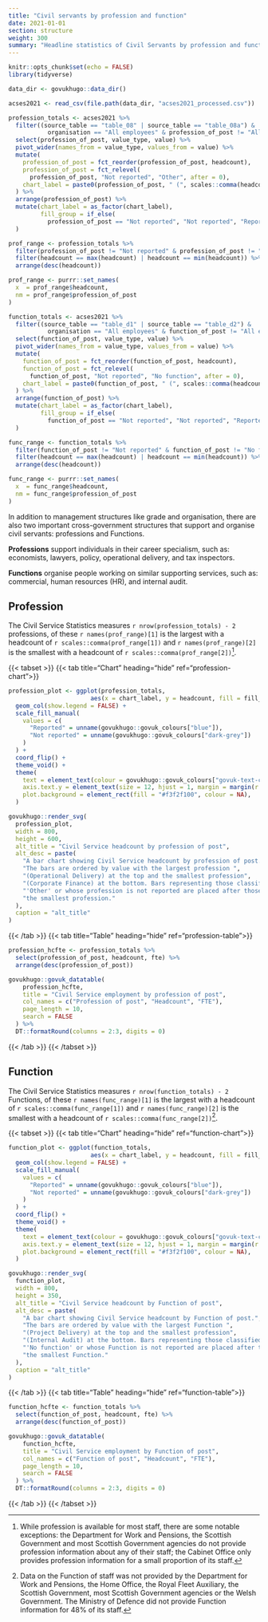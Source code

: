 ```yaml
---
title: "Civil servants by profession and function"
date: 2021-01-01
section: structure
weight: 300
summary: "Headline statistics of Civil Servants by profession and function"
---
```



```r
knitr::opts_chunk$set(echo = FALSE)
library(tidyverse)

data_dir <- govukhugo::data_dir()

acses2021 <- read_csv(file.path(data_dir, "acses2021_processed.csv"))

profession_totals <- acses2021 %>%
  filter((source_table == "table_08" | source_table == "table_08a") &
           organisation == "All employees" & profession_of_post != "All employees") %>%
  select(profession_of_post, value_type, value) %>%
  pivot_wider(names_from = value_type, values_from = value) %>%
  mutate(
    profession_of_post = fct_reorder(profession_of_post, headcount),
    profession_of_post = fct_relevel(
      profession_of_post, "Not reported", "Other", after = 0),
    chart_label = paste0(profession_of_post, " (", scales::comma(headcount), ")")
  ) %>%
  arrange(profession_of_post) %>%
  mutate(chart_label = as_factor(chart_label),
         fill_group = if_else(
           profession_of_post == "Not reported", "Not reported", "Reported")
  )

prof_range <- profession_totals %>%
  filter(profession_of_post != "Not reported" & profession_of_post != "Other") %>%
  filter(headcount == max(headcount) | headcount == min(headcount)) %>%
  arrange(desc(headcount))

prof_range <- purrr::set_names(
  x  = prof_range$headcount,
  nm = prof_range$profession_of_post
)

function_totals <- acses2021 %>%
  filter((source_table == "table_d1" | source_table == "table_d2") &
           organisation == "All employees" & function_of_post != "All employees") %>%
  select(function_of_post, value_type, value) %>%
  pivot_wider(names_from = value_type, values_from = value) %>%
  mutate(
    function_of_post = fct_reorder(function_of_post, headcount),
    function_of_post = fct_relevel(
      function_of_post, "Not reported", "No function", after = 0),
    chart_label = paste0(function_of_post, " (", scales::comma(headcount), ")")
  ) %>%
  arrange(function_of_post) %>%
  mutate(chart_label = as_factor(chart_label),
         fill_group = if_else(
           function_of_post == "Not reported", "Not reported", "Reported")
  )

func_range <- function_totals %>%
  filter(function_of_post != "Not reported" & function_of_post != "No function") %>%
  filter(headcount == max(headcount) | headcount == min(headcount)) %>%
  arrange(desc(headcount))

func_range <- purrr::set_names(
  x  = func_range$headcount,
  nm = func_range$profession_of_post
)

```

In addition to management structures like grade and organisation, there are also two important cross-government structures that support and organise civil servants: professions and Functions.

**Professions** support individuals in their career specialism, such as: economists, lawyers, policy, operational delivery, and tax inspectors.

**Functions** organise people working on similar supporting services, such as: commercial, human resources (HR), and internal audit.

## Profession
The Civil Service Statistics measures `r nrow(profession_totals) - 2` professions, of these `r names(prof_range)[1]` is the largest with a headcount of `r scales::comma(prof_range[1])` and `r names(prof_range)[2]` is the smallest with a headcount of `r scales::comma(prof_range[2])`[^1].

::::{.govuk-grid-row .data-card}
:::{.govuk-grid-column-full-width .data-display}
{{< tabset >}}
{{< tab title="Chart" heading="hide" ref="profession-chart">}}
```r

profession_plot <- ggplot(profession_totals,
                       aes(x = chart_label, y = headcount, fill = fill_group)) +
  geom_col(show.legend = FALSE) +
  scale_fill_manual(
    values = c(
      "Reported" = unname(govukhugo::govuk_colours["blue"]),
      "Not reported" = unname(govukhugo::govuk_colours["dark-grey"])
    )
  ) +
  coord_flip() +
  theme_void() +
  theme(
    text = element_text(colour = govukhugo::govuk_colours["govuk-text-colour"]),
    axis.text.y = element_text(size = 12, hjust = 1, margin = margin(r = 3)),
    plot.background = element_rect(fill = "#f3f2f100", colour = NA),
  )

govukhugo::render_svg(
  profession_plot,
  width = 800,
  height = 600,
  alt_title = "Civil Service headcount by profession of post",
  alt_desc = paste(
    "A bar chart showing Civil Service headcount by profession of post.",
    "The bars are ordered by value with the largest profession ",
    "(Operational Delivery) at the top and the smallest profession",
    "(Corporate Finance) at the bottom. Bars representing those classified as",
    "'Other' or whose profession is not reported are placed after those for",
    "the smallest profession."
  ),
  caption = "alt_title"
)

```
{{< /tab >}}
{{< tab title="Table" heading="hide" ref="profession-table">}}
```r

profession_hcfte <- profession_totals %>%
  select(profession_of_post, headcount, fte) %>%
  arrange(desc(profession_of_post))

govukhugo::govuk_datatable(
    profession_hcfte,
    title = "Civil Service employment by profession of post",
    col_names = c("Profession of post", "Headcount", "FTE"),
    page_length = 10,
    search = FALSE
  ) %>%
  DT::formatRound(columns = 2:3, digits = 0)
```
{{< /tab >}}
{{< /tabset >}}

:::
::::

## Function
The Civil Service Statistics measures `r nrow(function_totals) - 2` Functions, of these `r names(func_range)[1]` is the largest with a headcount of `r scales::comma(func_range[1])` and `r names(func_range)[2]` is the smallest with a headcount of `r scales::comma(func_range[2])`[^2].

::::{.govuk-grid-row .data-card}
:::{.govuk-grid-column-full-width .data-display}
{{< tabset >}}
{{< tab title="Chart" heading="hide" ref="function-chart">}}
```r

function_plot <- ggplot(function_totals,
                       aes(x = chart_label, y = headcount, fill = fill_group)) +
  geom_col(show.legend = FALSE) +
  scale_fill_manual(
    values = c(
      "Reported" = unname(govukhugo::govuk_colours["blue"]),
      "Not reported" = unname(govukhugo::govuk_colours["dark-grey"])
    )
  ) +
  coord_flip() +
  theme_void() +
  theme(
    text = element_text(colour = govukhugo::govuk_colours["govuk-text-colour"]),
    axis.text.y = element_text(size = 12, hjust = 1, margin = margin(r = 3)),
    plot.background = element_rect(fill = "#f3f2f100", colour = NA),
  )

govukhugo::render_svg(
  function_plot,
  width = 800,
  height = 350,
  alt_title = "Civil Service headcount by Function of post",
  alt_desc = paste(
    "A bar chart showing Civil Service headcount by Function of post.",
    "The bars are ordered by value with the largest Function ",
    "(Project Delivery) at the top and the smallest profession",
    "(Internal Audit) at the bottom. Bars representing those classified as",
    "'No function' or whose Function is not reported are placed after those for",
    "the smallest Function."
  ),
  caption = "alt_title"
)

```
{{< /tab >}}
{{< tab title="Table" heading="hide" ref="function-table">}}
```r

function_hcfte <- function_totals %>%
  select(function_of_post, headcount, fte) %>%
  arrange(desc(function_of_post))

govukhugo::govuk_datatable(
    function_hcfte,
    title = "Civil Service employment by Function of post",
    col_names = c("Function of post", "Headcount", "FTE"),
    page_length = 10,
    search = FALSE
  ) %>%
  DT::formatRound(columns = 2:3, digits = 0)
```
{{< /tab >}}
{{< /tabset >}}
:::
::::


[^1]: While profession is available for most staff, there are some notable exceptions: the Department for Work and Pensions, the Scottish Government and most Scottish Government agencies do not provide profession information about any of their staff; the Cabinet Office only provides profession information for a small proportion of its staff.
[^2]: Data on the Function of staff was not provided by the Department for Work and Pensions, the Home Office, the Royal Fleet Auxiliary, the Scottish Government, most Scottish Government agencies or the Welsh Government. The Ministry of Defence did not provide Function information for 48% of its staff.
